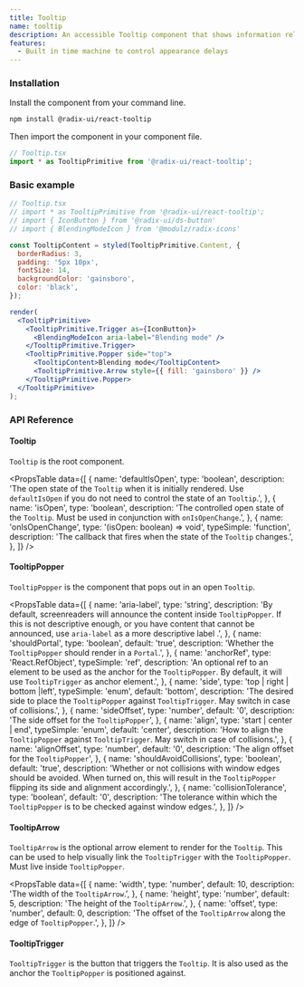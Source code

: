```yaml
---
title: Tooltip
name: tooltip
description: An accessible Tooltip component that shows information related to an element when it is hovered or focused.
features:
  - Built in time machine to control appearance delays
---
```


### Installation

Install the component from your command line.

```bash
npm install @radix-ui/react-tooltip
```

Then import the component in your component file.

```jsx
// Tooltip.tsx
import * as TooltipPrimitive from '@radix-ui/react-tooltip';
```

### Basic example

```jsx live manual
// Tooltip.tsx
// import * as TooltipPrimitive from '@radix-ui/react-tooltip';
// import { IconButton } from '@radix-ui/ds-button'
// import { BlendingModeIcon } from '@modulz/radix-icons'

const TooltipContent = styled(TooltipPrimitive.Content, {
  borderRadius: 3,
  padding: '5px 10px',
  fontSize: 14,
  backgroundColor: 'gainsboro',
  color: 'black',
});

render(
  <TooltipPrimitive>
    <TooltipPrimitive.Trigger as={IconButton}>
      <BlendingModeIcon aria-label="Blending mode" />
    </TooltipPrimitive.Trigger>
    <TooltipPrimitive.Popper side="top">
      <TooltipContent>Blending mode</TooltipContent>
      <TooltipPrimitive.Arrow style={{ fill: 'gainsboro' }} />
    </TooltipPrimitive.Popper>
  </TooltipPrimitive>
);
```

### API Reference

#### Tooltip

`Tooltip` is the root component.

<PropsTable
  data={[
    {
      name: 'defaultIsOpen',
      type: 'boolean',
      description:
        'The open state of the `Tooltip` when it is initially rendered. Use `defaultIsOpen` if you do not need to control the state of an `Tooltip`.',
    },
    {
      name: 'isOpen',
      type: 'boolean',
      description:
        'The controlled open state of the `Tooltip`. Must be used in conjunction with `onIsOpenChange`.',
    },
    {
      name: 'onIsOpenChange',
      type: '(isOpen: boolean) => void',
      typeSimple: 'function',
      description:
        'The callback that fires when the state of the `Tooltip` changes.',
    },
  ]}
/>

#### TooltipPopper

`TooltipPopper` is the component that pops out in an open `Tooltip`.

<PropsTable
  data={[
    {
      name: 'aria-label',
      type: 'string',
      description:
        'By default, screenreaders will announce the content inside `TooltipPopper`. If this is not descriptive enough, or you have content that cannot be announced, use `aria-label` as a more descriptive label .',
    },
    {
      name: 'shouldPortal',
      type: 'boolean',
      default: 'true',
      description: 'Whether the `TooltipPopper` should render in a `Portal`.',
    },
    {
      name: 'anchorRef',
      type: 'React.RefObject<MeasurableElement>',
      typeSimple: 'ref',
      description:
        'An optional ref to an element to be used as the anchor for the `TooltipPopper`. By default, it will use `TooltipTrigger` as anchor element.',
    },
    {
      name: 'side',
      type: 'top | right | bottom |left',
      typeSimple: 'enum',
      default: 'bottom',
      description:
        'The desired side to place the `TooltipPopper` against `TooltipTrigger`. May switch in case of collisions.',
    },
    {
      name: 'sideOffset',
      type: 'number',
      default: '0',
      description: 'The side offset for the `TooltipPopper`',
    },
    {
      name: 'align',
      type: 'start | center | end',
      typeSimple: 'enum',
      default: 'center',
      description:
        'How to align the `TooltipPopper` against `TooltipTrigger`. May switch in case of collisions.',
    },
    {
      name: 'alignOffset',
      type: 'number',
      default: '0',
      description: 'The align offset for the `TooltipPopper`',
    },
    {
      name: 'shouldAvoidCollisions',
      type: 'boolean',
      default: 'true',
      description:
        'Whether or not collisions with window edges should be avoided. When turned on, this will result in the `TooltipPopper` flipping its side and alignment accordingly.',
    },
    {
      name: 'collisionTolerance',
      type: 'boolean',
      default: '0',
      description:
        'The tolerance within which the `TooltipPopper` is to be checked against window edges.',
    },
  ]}
/>

#### TooltipArrow

`TooltipArrow` is the optional arrow element to render for the `Tooltip`. This can be used to help visually link the `TooltipTrigger` with the `TooltipPopper`. Must live inside `TooltipPopper`.

<PropsTable
  data={[
    {
      name: 'width',
      type: 'number',
      default: 10,
      description: 'The width of the `TooltipArrow`.',
    },
    {
      name: 'height',
      type: 'number',
      default: 5,
      description: 'The height of the `TooltipArrow`.',
    },
    {
      name: 'offset',
      type: 'number',
      default: 0,
      description:
        'The offset of the `TooltipArrow` along the edge of `TooltipPopper`.',
    },
  ]}
/>

#### TooltipTrigger

`TooltipTrigger` is the button that triggers the `Tooltip`. It is also used as the anchor the `TooltipPopper` is positioned against.
